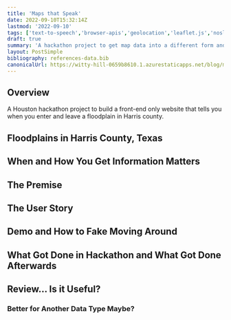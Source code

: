 ```yaml
---
title: 'Maps that Speak'
date: 2022-09-10T15:32:14Z
lastmod: '2022-09-10'
tags: ['text-to-speech','browser-apis','geolocation','leaflet.js','nosleep.js','floodplain', 'open-data', 'gis','map','geospatial','geojson','javascript','python','houston','fema']
draft: true
summary: 'A hackathon project to get map data into a different form and experienced at a different place and time.'
layout: PostSimple
bibliography: references-data.bib
canonicalUrl: https://witty-hill-0659b8610.1.azurestaticapps.net/blog/maps-that-speak/
---
```


## Overview

A Houston hackathon project to build a front-end only website that tells you when you enter and leave a floodplain in Harris county.

<TOCInline toc={props.toc} exclude="Overview" toHeading={2} />


## Floodplains in Harris County, Texas

## When and How You Get Information Matters



## The Premise 



## The User Story



## Demo and How to Fake Moving Around



## What Got Done in Hackathon and What Got Done Afterwards


## Review... Is it Useful?


### Better for Another Data Type Maybe?